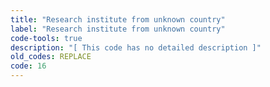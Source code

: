 ```yaml
---
title: "Research institute from unknown country"
label: "Research institute from unknown country"
code-tools: true
description: "[ This code has no detailed description ]"
old_codes: REPLACE
code: 16
---
```


